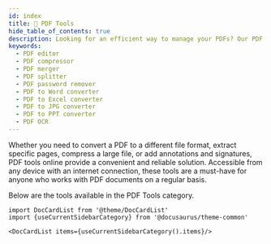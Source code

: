 ```yaml
---
id: index
title: 📄 PDF Tools
hide_table_of_contents: true
description: Looking for an efficient way to manage your PDFs? Our PDF tools online provide a wide range of features, including conversion, merging, splitting, and more. Whether you need to compress large files or protect sensitive data with password encryption, our platform has you covered. With a user-friendly interface and reliable performance, our PDF tools online are the perfect solution for all your PDF needs. Try them out today!
keywords:
  - PDF editor
  - PDF compressor
  - PDF merger
  - PDF splitter
  - PDF password remover
  - PDF to Word converter
  - PDF to Excel converter
  - PDF to JPG converter
  - PDF to PPT converter
  - PDF OCR
---
```


Whether you need to convert a PDF to a different file format, extract specific pages, compress a large file, or add annotations and signatures, PDF tools online provide a convenient and reliable solution. Accessible from any device with an internet connection, these tools are a must-have for anyone who works with PDF documents on a regular basis.

Below are the tools available in the PDF Tools category.

```mdx-code-block
import DocCardList from '@theme/DocCardList'
import {useCurrentSidebarCategory} from '@docusaurus/theme-common'

<DocCardList items={useCurrentSidebarCategory().items}/>
```
